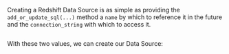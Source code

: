 Creating a Redshift Data Source is as simple as providing the `add_or_update_sql(...)` method a `name` by which to reference it in the future and the `connection_string` with which to access it.

```python name="version-0.17.23 docs/docusaurus/versioned_docs/version-0.17.23/snippets/aws_redshift_deployment_patterns.py vars"
```

With these two values, we can create our Data Source:

```python name="version-0.17.23 docs/docusaurus/versioned_docs/version-0.17.23/snippets/aws_redshift_deployment_patterns.py datasource"
```
